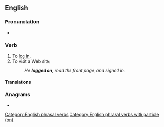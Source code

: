 {{also|logon|logön|log-on}}
==English==

===Pronunciation===
* {{audio|en-uk-logon.ogg|Audio (UK)|lang=en}}

===Verb===
{{en-verb|logs on|logging on|logged on|logged on}}

# To [[log in]].
# To visit a Web site; {{non-gloss definition|1=construed with {{m|en|to}}.}}
#: ''He '''logged on''', read the front page, and signed in.''

====Translations====
{{trans-see|log in}}

===Anagrams===
* {{anagrams|en|Longo|long o}}

[[Category:English phrasal verbs]]
[[Category:English phrasal verbs with particle (on)]]